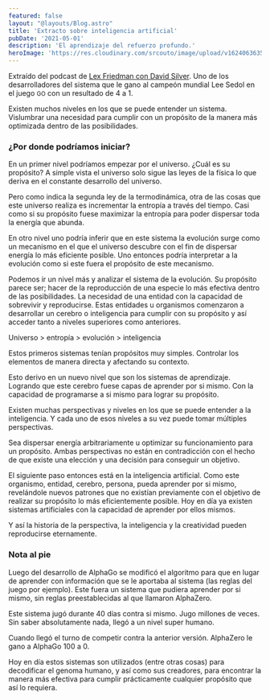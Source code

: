 ```yaml
---
featured: false
layout: "@layouts/Blog.astro"
title: 'Extracto sobre inteligencia artificial'
pubDate: '2021-05-01'
description: 'El aprendizaje del refuerzo profundo.'
heroImage: 'https://res.cloudinary.com/srcouto/image/upload/v1624063635/Next-srcouto/extracto-sobre-inteligencia-artificial/banner.png'
---
```


Extraído del podcast de <a href="https://youtu.be/uPUEq8d73JI?t=6052" className="external-link" target="_blank" rel="noopener noreferrer">Lex Friedman con David Silver</a>. Uno de los desarrolladores del sistema que le gano al campeón mundial Lee Sedol en el juego <small>GO</small> con un resultado de 4 a 1.

Existen muchos niveles en los que se puede entender un sistema. Vislumbrar una necesidad para cumplir con un propósito de la manera más optimizada dentro de las posibilidades.

### ¿Por donde podríamos iniciar?

En un primer nivel podríamos empezar por el universo. ¿Cuál es su propósito? A simple vista el universo solo sigue las leyes de la física lo que deriva en el constante desarrollo del universo.

Pero como indica la segunda ley de la termodinámica, otra de las cosas que este universo realiza es incrementar la entropía a través del tiempo. Casi como si su propósito fuese maximizar la entropía para poder dispersar toda la energía que abunda.

En otro nivel uno podría inferir que en este sistema la evolución surge como un mecanismo en el que el universo descubre con el fin de dispersar energía lo más eficiente posible. Uno entonces podría interpretar a la evolución como si este fuera el propósito de este mecanismo.

Podemos ir un nivel más y analizar el sistema de la evolución. Su propósito parece ser; hacer de la reproducción de una especie lo más efectiva dentro de las posibilidades. La necesidad de una entidad con la capacidad de sobrevivir y reproducirse. Estas entidades u organismos comenzaron a desarrollar un cerebro o inteligencia para cumplir con su propósito y así acceder tanto a niveles superiores como anteriores.

Universo > entropía > evolución > inteligencia

Estos primeros sistemas tenían propósitos muy simples. Controlar los elementos de manera directa y afectando su contexto.

Esto derivo en un nuevo nivel que son los sistemas de aprendizaje. Logrando que este cerebro fuese capas de aprender por si mismo. Con la capacidad de programarse a si mismo para lograr su propósito.

Existen muchas perspectivas y niveles en los que se puede entender a la inteligencia. Y cada uno de esos niveles a su vez puede tomar múltiples perspectivas.

Sea dispersar energía arbitrariamente u optimizar su funcionamiento para un propósito. Ambas perspectivas no están en contradicción con el hecho de que existe una elección y una decisión para conseguir un objetivo.

El siguiente paso entonces está en la inteligencia artificial. Como este organismo, entidad, cerebro, persona, pueda aprender por si mismo, revelándole nuevos patrones que no existían previamente con el objetivo de realizar su propósito lo más eficientemente posible. Hoy en día ya existen sistemas artificiales con la capacidad de aprender por ellos mismos.

Y así la historia de la perspectiva, la inteligencia y la creatividad pueden reproducirse eternamente.

### Nota al pie

Luego del desarrollo de AlphaGo se modificó el algoritmo para que en lugar de aprender con información que se le aportaba al sistema (las reglas del juego por ejemplo). Este fuera un sistema que pudiera aprender por si mismo, sin reglas preestablecidas al que llamaron AlphaZero.

Este sistema jugó durante 40 días contra si mismo. Jugo millones de veces. Sin saber absolutamente nada, llegó a un nivel super humano.

Cuando llegó el turno de competir contra la anterior versión. AlphaZero le gano a AlphaGo 100 a 0.

Hoy en día estos sistemas son utilizados (entre otras cosas) para decodificar el genoma humano, y así como sus creadores, para encontrar la manera más efectiva para cumplir prácticamente cualquier propósito que así lo requiera.

